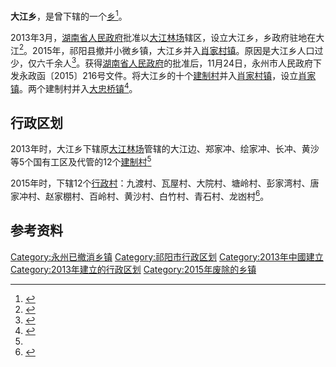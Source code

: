 {{中国乡级行政区|43/11/21/207/000}}
'''大江乡'''，是{{PRC admin/fullname|43/11/21/207/000|3}}曾下辖的一个[[乡|乡]]<ref>{{PRC admin/ref sgc|{{PRC admin/parent|43/11/21/207/000}}}}</ref>。

2013年3月，[[湖南省人民政府|湖南省人民政府]]批准以[[大江林场|大江林场]]辖区，设立大江乡，乡政府驻地在大江<ref name="a1">{{Cite web |url=http://www.yongzhou.gov.cn/2013/0329/106905.html |title=省政府批准永州新设三个乡 祁阳2个东安1个 |accessdate=2018-06-21 |author=记者：欧春涛，通讯员：王治国 |date=2013-03-29 |work= |publisher=永州新闻网，来源：永州日报 |language=Zh-hans |archive-url=https://web.archive.org/web/20180621020408/http://www.yongzhou.gov.cn/2013/0329/106905.html |archive-date=2018-06-21 |dead-url=yes }}</ref>。2015年，祁阳县撤并小微乡镇，大江乡并入[[肖家村镇|肖家村镇]]。原因是大江乡人口过少，仅六千余人<ref>{{Cite web |url=http://www.qy.gov.cn/article-2-13867.aspx |title=宋振平就乡镇区划调整深入大江乡召开恳谈会 |accessdate=2018-06-21 |author=刘志军 |date=2015-11-03 |work=责任编辑：刘敏 |publisher=祁阳县往人民政府网站，来源：祁阳新闻网 |language=Zh-hans |archive-url=https://web.archive.org/web/20180621042948/http://www.qy.gov.cn/article-2-13867.aspx |archive-date=2018-06-21 |dead-url=yes }}</ref>。获得[[湖南省人民政府|湖南省人民政府]]的批准后，11月24日，永州市人民政府下发永政函〔2015〕216号文件。将大江乡的十个[[建制村|建制村]]并入[[肖家村镇|肖家村镇]]，设立[[肖家镇_(祁阳县)|肖家镇]]。两个建制村并入[[大忠桥镇|大忠桥镇]]<ref>{{Cite web |url=http://www.yzcity.gov.cn/cnyz/szfwj/201705/401c15abb12346a09891fd95dcf3f13d.shtml |title=永州市人民政府关于祁阳县乡镇区划调整的通知 |accessdate=2018-06-21 |author= |date=2015-12-03 |work= |publisher=永州市人民政府网站，永政函〔2015〕216号文件 |language=Zh-hans |archive-url=https://web.archive.org/web/20180621070035/http://www.yzcity.gov.cn/cnyz/szfwj/201705/401c15abb12346a09891fd95dcf3f13d.shtml |archive-date=2018-06-21 |dead-url=yes }}</ref>。

== 行政区划 ==

2013年时，大江乡下辖原[[大江林场|大江林场]]管辖的大江边、郑家冲、绘家冲、长冲、黄沙等5个国有工区及代管的12个[[建制村|建制村]]<ref name="a1"/>

2015年时，下辖12个[[行政村|行政村]]：九渡村、瓦屋村、大院村、塘岭村、彭家湾村、唐家冲村、赵家棚村、百岭村、黄沙村、白竹村、青石村、龙凼村<ref>{{Cite web |url=http://www.stats.gov.cn/tjsj/tjbz/tjyqhdmhcxhfdm/2015/43/11/21/431121209.html |title=2015年统计用区划代码和城乡划分代码(截止2015年09月30日)》......》大江乡 |accessdate=2018-06-21 |author= |date= |work= |publisher=国家统计局网站 |language=Zh-hans |archive-date=2018-06-21 |archive-url=https://web.archive.org/web/20180621015904/http://www.stats.gov.cn/tjsj/tjbz/tjyqhdmhcxhfdm/2015/43/11/21/431121209.html |dead-url=no }}</ref>。

== 参考资料 ==

{{reflist}}

{{湖南省永州市祁阳县行政区划}}
[[Category:永州已撤消乡镇|Category:永州已撤消乡镇]]
[[Category:祁阳市行政区划|Category:祁阳市行政区划]]
[[Category:2013年中國建立|Category:2013年中國建立]]
[[Category:2013年建立的行政区划|Category:2013年建立的行政区划]]
[[Category:2015年废除的乡镇|Category:2015年废除的乡镇]]